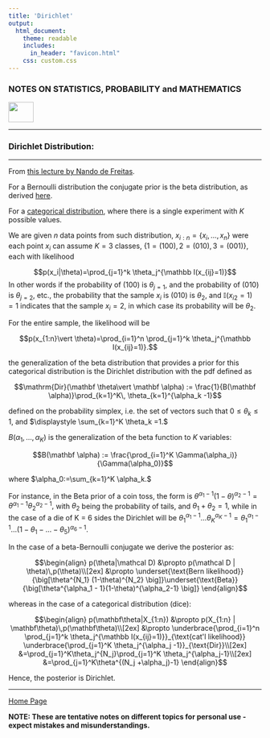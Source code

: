 ```yaml
---
title: 'Dirichlet'
output: 
  html_document:
    theme: readable
    includes:
      in_header: "favicon.html" 
    css: custom.css
---
```



### **NOTES ON STATISTICS, PROBABILITY and MATHEMATICS**

<a href="http://rinterested.github.io/statistics/index.html">
<img HEIGHT="40" WIDTH="50" src="logo.PNG"></a>

---

### Dirichlet Distribution:

---

From [this lecture by Nando de Freitas](https://youtu.be/0jQo8lVRHRY).

For a Bernoulli distribution the conjugate prior is the beta distribution, as derived [here](http://rinterested.github.io/statistics/bayes.html).

For a [categorical distribution](https://en.wikipedia.org/wiki/Categorical_distribution), where there is a single experiment with $K$ possible values. 

We are given $n$ data points from such distribution, $x_{i:n}=\{x_i,\dots,x_n\}$ were each point $x_i$ can assume $K=3$ classes, $\{1 = (100), 2= (010), 3=(001)\},$ each with likelihood

$$p(x_i|\theta)=\prod_{j=1}^k \theta_j^{\mathbb I(x_{ij}=1)}$$
In other words if the probability of $(100)$ is $\theta_{j=1},$ and the probability of $(010)$ is $\theta_{j=2},$ etc., the probability that the sample $x_i$ is $(010)$ is $\theta_2,$ and $\mathbb I(x_{i2}=1)=1$ indicates that the sample $x_i=2,$ in which case its probability will be $\theta_{2}.$

For the entire sample, the likelihood will be

$$p(x_{1:n}\vert \theta)=\prod_{i=1}^n \prod_{j=1}^k \theta_j^{\mathbb I(x_{ij}=1)}.$$

the generalization of the beta distribution that provides a prior for this categorical distribution is the Dirichlet distribution with the pdf defined as

$$\mathrm{Dir}(\mathbf \theta\vert \mathbf \alpha) := \frac{1}{B(\mathbf \alpha)}\prod_{k=1}^K\, \theta_{k=1}^{\alpha_k -1}$$

defined on the probability simplex, i.e. the set of vectors such that $0\leq \theta_k \leq 1,$ and $\displaystyle \sum_{k=1}^K \theta_k =1.$

$B(\alpha_1,\dots,\alpha_K)$ is the generalization of the beta function to $K$ variables:

$$B(\mathbf \alpha) := \frac{\prod_{i=1}^K \Gamma(\alpha_i)}{\Gamma(\alpha_0)}$$

where $\alpha_0:=\sum_{k=1}^K \alpha_k.$

For instance, in the Beta prior of a coin toss, the form is $\theta^{\alpha_1-1}(1-\theta)^{\alpha_2 -1}=\theta^{\alpha_1-1}\theta_2^{\alpha_2 -1},$ with $\theta_2$ being the probability of tails, and $\theta_1 + \theta_2 =1,$ while in the case of a die of K = 6 sides the Dirichlet will be $\theta_1^{\alpha_1 - 1}\dots \theta_K^{\alpha_K-1}=\theta_1^{\alpha_1 - 1}\dots (1 -\theta_1-\dots-\theta_5)^{\alpha_6 -1}.$

In the case of a beta-Bernoulli conjugate we derive the posterior as:

$$\begin{align}
p(\theta|\mathcal D) &\propto p(\mathcal D | \theta)\,p(\theta)\\[2ex]
&\propto \underset{\text{Bern likelihood}}{\big[\theta^{N_1} (1-\theta)^{N_2} \big]}\underset{\text{Beta}}{\big[\theta^{\alpha_1 - 1}(1-\theta)^{\alpha_2-1} \big]}
\end{align}$$

whereas in the case of a categorical distribution (dice):

$$\begin{align}
p(\mathbf\theta|X_{1:n}) &\propto p(X_{1:n} | \mathbf\theta)\,p(\mathbf\theta)\\[2ex]
&\propto \underbrace{\prod_{i=1}^n \prod_{j=1}^k \theta_j^{\mathbb I(x_{ij}=1)}}_{\text{cat'l likelihood}} \underbrace{\prod_{j=1}^K \theta_j^{\alpha_j -1}}_{\text{Dir}}\\[2ex]
&=\prod_{j=1}^K\theta_j^{N_j}\prod_{j=1}^K \theta_j^{\alpha_j-1}\\[2ex]
&=\prod_{j=1}^K\theta^{(N_j +\alpha_j)-1}
\end{align}$$

Hence, the posterior is Dirichlet.

---
<a href="http://rinterested.github.io/statistics/index.html">Home Page</a>

**NOTE: These are tentative notes on different topics for personal use - expect mistakes and misunderstandings.**
